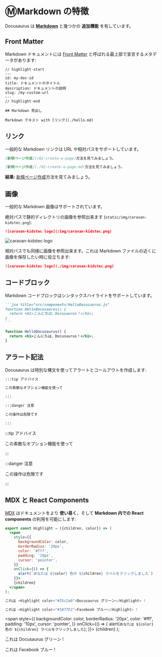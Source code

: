 # Ⓜ️Markdown の特徴

Docusaurus は **[Markdown](https://daringfireball.net/projects/markdown/syntax)** と幾つかの **追加機能** を有しています。

## Front Matter

Markdown ドキュメントには [Front Matter](https://jekyllrb.com/docs/front-matter/) と呼ばれる最上部で宣言するメタデータがあります:

```text title="my-doc.md"
// highlight-start
---
id: my-doc-id
title: ドキュメントのタイトル
description: ドキュメントの説明
slug: /my-custom-url
---
// highlight-end

## Markdown 見出し

Markdown テキスト with [リンク](./hello.md)
```

## リンク

一般的な Markdown リンクは URL や相対パスをサポートしています。

```md
[新規ページ作成](/02-create-a-page)方法を見てみましょう。
```

```md
[新規ページ作成](./02-create-a-page.md)方法を見てみましょう。
```

**結果:** [新規ページ作成](./02-create-a-page.md)方法を見てみましょう。

## 画像

一般的な Markdown 画像はサポートされています。

絶対パスで静的ディレクトリの画像を参照出来ます (`static/img/caravan-kidstec.png`):

```md
![caravan-kidstec logo](/img/caravan-kidstec.png)
```

![caravan-kidstec logo](/img/caravan-kidstec.png)

相対パスでも同様に画像を参照出来ます。これは Markdown ファイルの近くに画像を保存したい時に役立ちます:

```md
![caravan-kidstec logo](./img/caravan-kidstec.png)
```

## コードブロック

Markdown コードブロックはシンタックスハイライトをサポートしています。

````md
```jsx title="src/components/HelloDocusaurus.js"
function HelloDocusaurus() {
  return <h1>こんにちは、Docusaurus！</h1>;
}
```
````

```jsx title="src/components/HelloDocusaurus.js"
function HelloDocusaurus() {
  return <h1>こんにちは、Docusaurus！</h1>;
}
```

## アラート記法

Docusaurus は特別な構文を使ってアラートとコールアウトを作成します:

```md
:::tip アドバイス

この素敵なオプション機能を使って

:::

:::danger 注意

この操作は危険です

:::
```

:::tip アドバイス

この素敵なオプション機能を使って

:::

:::danger 注意

この操作は危険です

:::

## MDX と React Components

[MDX](https://mdxjs.com/) はドキュメントをより **使い易く**、そして **Markdown 内での React components** の利用を可能にします:

```jsx
export const Highlight = ({children, color}) => (
  <span
    style={{
      backgroundColor: color,
      borderRadius: '20px',
      color: '#fff',
      padding: '10px',
      cursor: 'pointer',
    }}
    onClick={() => {
      alert(`あなたは ${color} 色の ${children} ラベルをクリックしました`)
    }}>
    {children}
  </span>
);

これは <Highlight color="#25c2a0">Docusaurus グリーン</Highlight> !

これは <Highlight color="#1877F2">Facebook ブルー</Highlight> !
```

  <span
    style={{
      backgroundColor: color,
      borderRadius: '20px',
      color: '#fff',
      padding: '10px',
      cursor: 'pointer',
    }}
    onClick={() => {
      alert(`あなたは ${color} 色の ${children} ラベルをクリックしました`);
    }}>
    {children}
  </span>
);

これは <Highlight color="#25c2a0">Docusaurus グリーン</Highlight> !

これは <Highlight color="#1877F2">Facebook ブルー</Highlight> !
